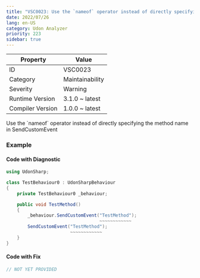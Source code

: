 ```yaml
---
title: "VSC0023: Use the `nameof` operator instead of directly specifying the method name in SendCustomEvent"
date: 2022/07/26
lang: en-US
category: Udon Analyzer
priority: 223
sidebar: true
---
```


| Property         | Value           |
| ---------------- | --------------- |
| ID               | VSC0023         |
| Category         | Maintainability |
| Severity         | Warning         |
| Runtime Version  | 3.1.0 ~ latest  |
| Compiler Version | 1.0.0 ~ latest  |

Use the \`nameof\` operator instead of directly specifying the method name in SendCustomEvent

### Example

#### Code with Diagnostic

```csharp
using UdonSharp;

class TestBehaviour0 : UdonSharpBehaviour
{
    private TestBehaviour0 _behaviour;

    public void TestMethod()
    {
        _behaviour.SendCustomEvent("TestMethod");
                                   ~~~~~~~~~~~~
        SendCustomEvent("TestMethod");
                        ~~~~~~~~~~~~
    }
}
```

#### Code with Fix

```csharp
// NOT YET PROVIDED
```
